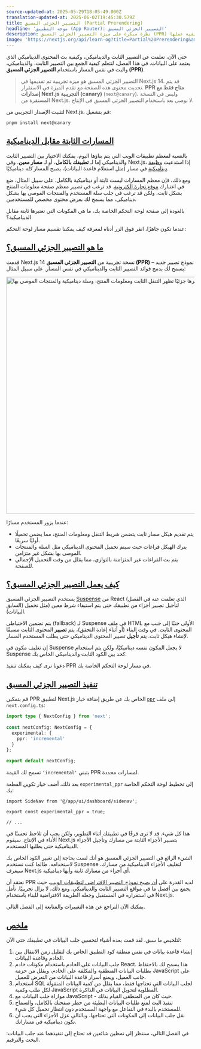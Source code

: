 ```yaml
---
source-updated-at: 2025-05-29T18:05:49.000Z
translation-updated-at: 2025-06-02T19:45:30.579Z
title: التصيير الجزئي المسبق (Partial Prerendering)
headline: 'موجه التطبيق (App Router): التصيير الجزئي المسبق'
description: نظرة مبكرة على ميزة التصيير الجزئي المسبق (PPR) وكيفية عملها.
image: 'https://nextjs.org/api/learn-og?title=Partial%20Prerendering&amp;chapter=10'
---
```


حتى الآن، تعلمت عن التصيير الثابت والديناميكي، وكيفية بث المحتوى الديناميكي الذي يعتمد على البيانات. في هذا الفصل، لنتعلم كيفية الجمع بين التصيير الثابت، والديناميكي، والبث في نفس المسار باستخدام **التصيير الجزئي المسبق (PPR)**.

> التصيير الجزئي المسبق هو ميزة تجريبية تم تقديمها في Next.js 14. قد يتم تحديث محتوى هذه الصفحة مع تقدم الميزة في الاستقرار. **PPR متاح فقط مع إصدارات Next.js التجريبية (canary)** (`next@canary`)، وليس في النسخة المستقرة من Next.js. لا نوصي بعد باستخدام التصيير الجزئي المسبق في الإنتاج.

لتثبيت الإصدار التجريبي من Next.js، قم بتشغيل:

```
pnpm install next@canary
```

[المسارات الثابتة مقابل الديناميكية](#static-vs-dynamic-routes)
------------------------------------------------------

بالنسبة لمعظم تطبيقات الويب التي يتم بناؤها اليوم، يمكنك الاختيار بين التصيير الثابت والديناميكي إما لـ **تطبيقك بالكامل**، أو لـ **مسار معين**. وفي Next.js، إذا استدعيت [وظيفة ديناميكية](/docs/app/building-your-application/routing/route-handlers#dynamic-functions) في مسار (مثل استعلام قاعدة البيانات)، يصبح المسار _كله_ ديناميكيًا.

ومع ذلك، فإن معظم المسارات ليست ثابتة أو ديناميكية بالكامل. على سبيل المثال، ضع في اعتبارك [موقع تجارة إلكترونية](https://partialprerendering.com/). قد ترغب في تصيير معظم صفحة معلومات المنتج بشكل ثابت، ولكن قد ترغب في جلب سلة المستخدم والمنتجات الموصى بها بشكل ديناميكي، مما يسمح لك بعرض محتوى مخصص للمستخدمين.

بالعودة إلى صفحة لوحة التحكم الخاصة بك، ما هي المكونات التي تعتبرها ثابتة مقابل الديناميكية؟

عندما تكون جاهزًا، انقر فوق الزر أدناه لمعرفة كيف يمكننا تقسيم مسار لوحة التحكم:

[ما هو التصيير الجزئي المسبق؟](#what-is-partial-prerendering)
--------------------------------------------------------------

قدمت Next.js 14 نسخة تجريبية من **التصيير الجزئي المسبق (PPR)** – نموذج تصيير جديد يسمح لك بدمج فوائد التصيير الثابت والديناميكي في نفس المسار. على سبيل المثال:

<Image
  alt="صفحة منتج تم تصييرها جزئيًا تظهر التنقل الثابت ومعلومات المنتج، وسلة ديناميكية والمنتجات الموصى بها"
  srcLight="https://h8DxKfmAPhn8O0p3.public.blob.vercel-storage.com/learn/light/thinking-in-ppr.png"
  srcDark="https://h8DxKfmAPhn8O0p3.public.blob.vercel-storage.com/learn/dark/thinking-in-ppr.png"
  width="1600"
  height="632"
/>

عندما يزور المستخدم مسارًا:

* يتم تقديم هيكل مسار ثابت يتضمن شريط التنقل ومعلومات المنتج، مما يضمن تحميلًا أوليًا سريعًا.
* يترك الهيكل فراغات حيث سيتم تحميل المحتوى الديناميكي مثل السلة والمنتجات الموصى بها بشكل غير متزامن.
* يتم بث الفراغات غير المتزامنة بالتوازي، مما يقلل من وقت التحميل الإجمالي للصفحة.

[كيف يعمل التصيير الجزئي المسبق؟](#how-does-partial-prerendering-work)
--------------------------------------------------------------------------

يستخدم التصيير الجزئي المسبق [Suspense](https://react.dev/reference/react/Suspense) من React (الذي تعلمت عنه في الفصل السابق) لتأجيل تصيير أجزاء من تطبيقك حتى يتم استيفاء شرط معين (مثل تحميل البيانات).

يتم تضمين الاحتياطي (fallback) لـ Suspense في ملف HTML الأولي جنبًا إلى جنب مع المحتوى الثابت. في وقت البناء (أو أثناء إعادة التحقق)، يتم **تصيير** المحتوى الثابت مسبقًا لإنشاء هيكل ثابت. يتم **تأجيل** تصيير المحتوى الديناميكي حتى يطلب المستخدم المسار.

إن تغليف مكون في Suspense لا يجعل المكون نفسه ديناميكيًا، ولكن يتم استخدام Suspense كحد بين الكود الثابت والديناميكي الخاص بك.

دعونا نرى كيف يمكنك تنفيذ PPR في مسار لوحة التحكم الخاصة بك.

[تنفيذ التصيير الجزئي المسبق](#implementing-partial-prerendering)
-----------------------------------------------------------------------

قم بتمكين PPR لتطبيق Next.js الخاص بك عن طريق إضافة خيار [`ppr`](https://rc.nextjs.org/docs/app/api-reference/next-config-js/ppr) إلى ملف `next.config.ts`:

```ts {4,5,6} filename="next.config.ts"
import type { NextConfig } from 'next';
 
const nextConfig: NextConfig = {
  experimental: {
    ppr: 'incremental'
  }
};
 
export default nextConfig;
```

تسمح لك القيمة `'incremental'` بتبني PPR لمسارات محددة.

بعد ذلك، أضف خيار تكوين القطعة `experimental_ppr` إلى تخطيط لوحة التحكم الخاصة بك:

```tsx {3} filename="/app/dashboard/layout.tsx"
import SideNav from '@/app/ui/dashboard/sidenav';
 
export const experimental_ppr = true;
 
// ...
```

هذا كل شيء. قد لا ترى فرقًا في تطبيقك أثناء التطوير، ولكن يجب أن تلاحظ تحسنًا في الأداء في الإنتاج. سيقوم Next.js بتصيير الأجزاء الثابتة من مسارك وتأجيل الأجزاء الديناميكية حتى يطلبها المستخدم.

الشيء الرائع في التصيير الجزئي المسبق هو أنك لست بحاجة إلى تغيير الكود الخاص بك لاستخدامه. طالما كنت تستخدم Suspense لتغليف الأجزاء الديناميكية من مسارك، سيعرف Next.js أي أجزاء من مسارك ثابتة وأيها ديناميكية.

نعتقد أن PPR لديه القدرة على [أن يصبح نموذج التصيير الافتراضي لتطبيقات الويب](https://vercel.com/blog/partial-prerendering-with-next-js-creating-a-new-default-rendering-model)، حيث يجمع بين أفضل ما في مواقع التصيير الثابت والديناميكي. ومع ذلك، لا يزال تجريبيًا. نأمل في استقراره في المستقبل وجعله الطريقة الافتراضية للبناء باستخدام Next.js.

يمكنك الآن التراجع عن هذه التغييرات والمتابعة إلى الفصل التالي.

[ملخص](#summary)
-------------------

لتلخيص ما سبق، لقد قمت بعدة أشياء لتحسين جلب البيانات في تطبيقك حتى الآن:

1. إنشاء قاعدة بيانات في نفس منطقة كود التطبيق الخاص بك لتقليل زمن الانتقال بين الخادم وقاعدة البيانات.
2. جلب البيانات على الخادم باستخدام مكونات خادم React. هذا يسمح لك بالاحتفاظ بطلبات البيانات المنطقية والمكلفة على الخادم، ويقلل من حزمة JavaScript على جانب العميل، ويمنع أسرار قاعدة البيانات من التعرض للعميل.
3. استخدام SQL لجلب البيانات التي تحتاجها فقط، مما يقلل من كمية البيانات المنقولة لكل طلب وكمية JavaScript المطلوبة لتحويل البيانات في الذاكرة.
4. موازاة جلب البيانات مع JavaScript - حيث كان من المنطقي القيام بذلك.
5. تنفيذ البث لمنع طلبات البيانات البطيئة من حظر صفحتك بالكامل، والسماح للمستخدم بالبدء في التفاعل مع واجهة المستخدم دون انتظار تحميل كل شيء.
6. نقل جلب البيانات إلى المكونات التي تحتاجها، وبالتالي عزل الأجزاء التي يجب أن تكون ديناميكية في مساراتك.

في الفصل التالي، سننظر إلى نمطين شائعين قد تحتاج إلى تنفيذهما عند جلب البيانات: البحث والترقيم.